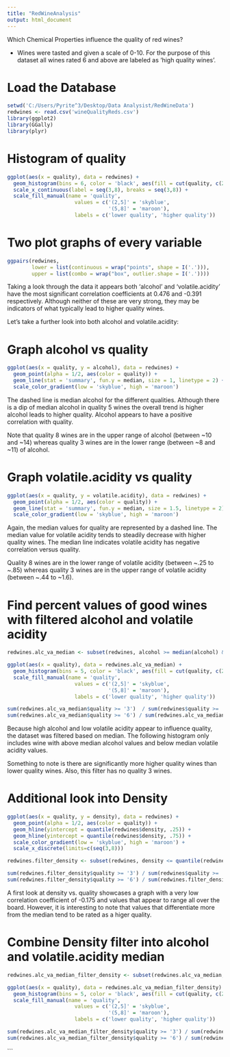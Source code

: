 ```yaml
---
title: "RedWineAnalysis"
output: html_document
---
```


Which Chemical Properties influence the quality of red wines?

* Wines were tasted and given a scale of 0-10. For the purpose of this dataset all wines rated 6 and above are labeled as 'high quality wines'.

# Load the Database
```r
setwd('C:/Users/Pyrite^3/Desktop/Data Analysist/RedWineData')
redwines <- read.csv('wineQualityReds.csv')
library(ggplot2)
library(GGally)
library(plyr)
```

# Histogram of quality
```r
ggplot(aes(x = quality), data = redwines) +
  geom_histogram(bins = 6, color = 'black', aes(fill = cut(quality, c(2,5,8)))) +
  scale_x_continuous(label = seq(3,8), breaks = seq(3,8)) +
  scale_fill_manual(name = 'quality',
                      values = c('(2,5]' = 'skyblue',
                                 '(5,8]' = 'maroon'),
                      labels = c('lower quality', 'higher quality'))

```

# Two plot graphs of every variable
```r
ggpairs(redwines, 
        lower = list(continuous = wrap("points", shape = I('.'))), 
        upper = list(combo = wrap("box", outlier.shape = I('.'))))
```

Taking a look through the data it appears both 'alcohol' and 'volatile.acidity' have the most significant correlation coefficients at 0.476 and -0.391 respectively. Although neither of these are very strong, they may be indicators of what typically lead to higher quality wines.

Let's take a further look into both alcohol and volatile.acidity:

# Graph alcohol vs quality
```r
ggplot(aes(x = quality, y = alcohol), data = redwines) +
  geom_point(alpha = 1/2, aes(color = quality)) +
  geom_line(stat = 'summary', fun.y = median, size = 1, linetype = 2) + 
  scale_color_gradient(low = 'skyblue', high = 'maroon')
```

The dashed line is median alcohol for the different qualities. Although there is a dip of median alcohol in quality 5 wines the overall trend is higher alcohol leads to higher quality. Alcohol appears to have a positive correlation with quality.

Note that quality 8 wines are in the upper range of alcohol (between ~10 and ~14) whereas quality 3 wines are in the lower range (between ~8 and ~11) of alcohol. 


# Graph volatile.acidity vs quality
```r
ggplot(aes(x = quality, y = volatile.acidity), data = redwines) +
  geom_point(alpha = 1/2, aes(color = quality)) +
  geom_line(stat = 'summary', fun.y = median, size = 1.5, linetype = 2) + 
  scale_color_gradient(low = 'skyblue', high = 'maroon')
```

Again, the median values for quality are represented by a dashed line. The median value for volatile acidity tends to steadily decrease with higher quality wines. The median line indicates volatile acidity has negative correlation versus quality.

Quality 8 wines are in the lower range of volatile acidity (between ~.25 to ~.85) whereas quality 3 wines are in the upper range of volatile acidity (between ~.44 to ~1.6). 


# Find percent values of good wines with filtered alcohol and volatile acidity
```r
redwines.alc_va_median <- subset(redwines, alcohol >= median(alcohol) & volatile.acidity <= median(volatile.acidity) )

ggplot(aes(x = quality), data = redwines.alc_va_median) +
  geom_histogram(bins = 5, color = 'black', aes(fill = cut(quality, c(2,5,8)))) +
  scale_fill_manual(name = 'quality',
                      values = c('(2,5]' = 'skyblue',
                                 '(5,8]' = 'maroon'),
                      labels = c('lower quality', 'higher quality'))

sum(redwines.alc_va_median$quality >= '3')  / sum(redwines$quality >= '3')
sum(redwines.alc_va_median$quality >= '6') / sum(redwines.alc_va_median$quality >= '3')
```

Because high alcohol and low volatile acidity appear to influence quality, the dataset was filtered based on median. The following histogram only includes wine with above median alcohol values and below median volatile acidity values.

Something to note is there are significantly more higher quality wines than lower quality wines. Also, this filter has no quality 3 wines. 




# Additional look into Density
```r
ggplot(aes(x = quality, y = density), data = redwines) +
  geom_point(alpha = 1/2, aes(color = quality)) +
  geom_hline(yintercept = quantile(redwines$density, .25)) +
  geom_hline(yintercept = quantile(redwines$density, .75)) + 
  scale_color_gradient(low = 'skyblue', high = 'maroon') +
  scale_x_discrete(limits=c(seq(3,8)))

redwines.filter_density <- subset(redwines, density <= quantile(redwines$density, .25) | density >= quantile(redwines$density, .75))

sum(redwines.filter_density$quality >= '3') / sum(redwines$quality >= '3')
sum(redwines.filter_density$quality >= '6') / sum(redwines.filter_density$quality >= '3')
```

A first look at density vs. quality showcases a graph with a very low correlation coefficient of -0.175 and values that appear to range all over the board. However, it is interesting to note that values that differentiate more from the median tend to be rated as a higer quality. 


# Combine Density filter into alcohol and volatile.acidity median
```r
redwines.alc_va_median_filter_density <- subset(redwines.alc_va_median, density <= quantile(redwines$density, .25) | density >= quantile(redwines$density, .75))

ggplot(aes(x = quality), data = redwines.alc_va_median_filter_density) +
  geom_histogram(bins = 5, color = 'black', aes(fill = cut(quality, c(2,5,8)))) +
  scale_fill_manual(name = 'quality',
                      values = c('(2,5]' = 'skyblue',
                                 '(5,8]' = 'maroon'),
                      labels = c('lower quality', 'higher quality'))

sum(redwines.alc_va_median_filter_density$quality >= '3') / sum(redwines$quality >= '3')
sum(redwines.alc_va_median_filter_density$quality >= '6') / sum(redwines.alc_va_median_filter_density$quality >= '3')
```




```



